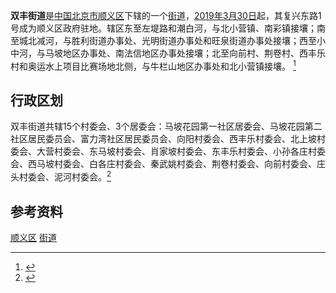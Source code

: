 {{中国乡级行政区
| 行政区全称 = 双丰街道
| 景观照片文件名 =
| 景观照片描述 =
| 汉语拼音 =
| 通用拼音 =
| 注音符號 =
| 其它标音类型1 =
| 其它标音1 =
| 其它标音类型2 =
| 其它标音2 =
| 其它语言类型1 =
| 其它语言地名1 =
| 其它语言类型2 =
| 其它语言地名2 =
| 上级行政区 = [[北京市|北京市]][[顺义区|顺义区]]
| 行政区类别 = [[街道|街道]]
| LowerDivisions = 15个村委会、3个居委会
| 行政区划代码 = 110113012
| 地理坐标 =
| 总面积 = 
| 户籍人口 = 
| 户籍人口年份 =
| 常住人口 = 
| 常住人口年份 =
| 人口密度 =
| 行政区划 = 
| 官方网站 =
| 政府驻地 = 
| 邮政编码 =101300
| 毗邻行政区 =
| 位置图文件名 =
| 位置图描述 =
}}
'''双丰街道'''是[[中华人民共和国|中国]][[北京市|北京市]][[顺义区|顺义区]]下辖的一个[[街道|街道]]，[[2019年|2019年]][[3月30日|3月30日]]起，其复兴东路1号成为顺义区政府驻地。辖区东至左堤路和潮白河，与北小营镇、南彩镇接壤；南至城北减河，与胜利街道办事处、光明街道办事处和旺泉街道办事处接壤；西至小中河，与马坡地区办事处、南法信地区办事处接壤；北至向前村、荆卷村、西丰乐村和奥运水上项目比赛场地北侧，与牛栏山地区办事处和北小营镇接壤。 <ref>{{Cite web |url=http://www.xzqh.org/html/2008/0617/286.html |title=双丰街道简介 |accessdate=2011-07-29 |archive-date=2011-09-21 |archive-url=https://web.archive.org/web/20110921195006/http://www.xzqh.org/html/2008/0617/286.html |dead-url=no }}</ref>

==行政区划==
双丰街道共辖15个村委会、3个居委会：马坡花园第一社区居委会、马坡花园第二社区居民委员会、富力湾社区居民委员会、向阳村委会、西丰乐村委会、北上坡村委会、大营村委会、东马坡村委会、肖家坡村委会、东丰乐村委会、小孙各庄村委会、西马坡村委会、白各庄村委会、秦武姚村委会、荆卷村委会、向前村委会、庄头村委会、泥河村委会。<ref>{{Cite web |url=http://www.chinaquhua.cn/beijing/shunyiqu_shuangfengjiedao.html |title=北京顺义区双丰街道 |accessdate=2011-07-29 |archive-date=2011-11-28 |archive-url=https://web.archive.org/web/20111128123335/http://www.chinaquhua.cn/beijing/shunyiqu_shuangfengjiedao.html |dead-url=yes }}</ref>
 
==参考资料==
{{Reflist|2}}

{{顺义区行政区划}}
{{北京行政区划小作品}}

[[Category:北京市街道_(行政区划)|顺义区]]
[[Category:顺义区行政区划|街道]]